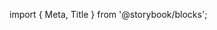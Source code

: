 ﻿import { Meta, Title } from '@storybook/blocks';

<Meta of={SliderStories} />

<Title />

Progress control component, similar to the DOM's [input[type="range"]](https://developer.mozilla.org/en-US/docs/Web/HTML/Element/input/range)

## Source

https://github.com/rdkcentral/Lightning-UI-Components/blob/develop/packages/@lightningjs/ui-components/src/components/Slider/Slider.js

## Usage

Allows a user to select from a range of values using the `<-` and `->` keys.

```js
import { Slider, SliderLarge } from '@lightningjs/lightning-ui';

class Example extends lng.Component {
  static _template() {
    return {
      Slider: {
        type: Slider
      }
    };
  }
}
```

The `Slider` can be initialized with a `min`, `max` and current `value`. The `min` and `max` properties determine the bounds of the `Slider`. The `value` prop should be greater than or equal to `min` and less than or equal to `max`.

```js
import { Slider } from '@lightningjs/lightning-ui';

class Example extends lng.Component {
  static _template() {
    return {
      Slider: {
        type: Slider,
        min: 1,
        max: 5,
        value: 3
      }
    };
  }
}
```

The `step` property can be used to indicate _how much_ the slider should move by. In the below example, pressing `->` will jump by 10.

```js
class Example extends lng.Component {
  static _template() {
    return {
      Slider: {
        type: Slider,
        step: 10
      }
    };
  }
}
```

### Signal handling

React to changes to the `Slider` value using the `onChange` signal.

## API

### Properties

| name  | type   | readonly | default    | description            |
| ----- | ------ | -------- | ---------- | ---------------------- |
| max   | number | false    | 100        | upper bound of `value` |
| min   | number | false    | 0          | lower bound of `value` |
| step  | number | false    | 1          | +/- value on change    |
| value | number | false    | 0 or `min` | current value          |

### Style Properties

| name                 | type    | description                                                                                      |
| -------------------- | ------- | ------------------------------------------------------------------------------------------------ |
| arrowAlphaValue      | number  | alpha value of the arrows if value is not equal to the min/max value                             |
| arrowAlphaValueLimit | number  | alpha value of the arrows when value is equal to the min/max value and slider is not disabled    |
| arrowColor           | string  | color of the arrows                                                                              |
| arrowHeight          | number  | height of the arrows                                                                             |
| arrowSpacing         | number  | space between the arrow and the slider                                                           |
| arrowWidth           | number  | width of the arrows                                                                              |
| circleColor          | string  | color of the knob                                                                                |
| containerHeight      | number  | height of the container that holds the slider                                                    |
| minWidth             | number  | minimum width of the slider container                                                            |
| progressStyle        | object  | style inherited from progressBar [See ProgressBar documentation](../ProgressBar/ProgressBar.mdx) |
| showArrows           | boolean | if true, will display the left and right arrows on the slider                                    |
| showKnob             | boolean | if true, will display the focused circle on the current value of the slider                      |
| sliderHeight         | number  | height of the slider                                                                             |

### Signals

#### onChange(value:number, signal:Signal)

Fires on key Left/Right events when `Slider` is in focus.

